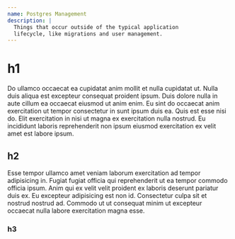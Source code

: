 ```yaml
---
name: Postgres Management
description: |
  Things that occur outside of the typical application
  lifecycle, like migrations and user management.
---
```


# h1

Do ullamco occaecat ea cupidatat anim mollit et nulla cupidatat ut. Nulla duis aliqua est excepteur consequat proident ipsum. Duis dolore nulla in aute cillum ea occaecat eiusmod ut anim enim. Eu sint do occaecat anim exercitation ut tempor consectetur in sunt ipsum duis ea. Quis est esse nisi do. Elit exercitation in nisi ut magna ex exercitation nulla nostrud. Eu incididunt laboris reprehenderit non ipsum eiusmod exercitation ex velit amet est labore ipsum.

## h2

Esse tempor ullamco amet veniam laborum exercitation ad tempor adipisicing in. Fugiat fugiat officia qui reprehenderit ut ea tempor commodo officia ipsum. Anim qui ex velit velit proident ex laboris deserunt pariatur duis ex. Eu excepteur adipisicing est non id. Consectetur culpa sit et nostrud nostrud ad. Commodo ut ut consequat minim ut excepteur occaecat nulla labore exercitation magna esse.

### h3

